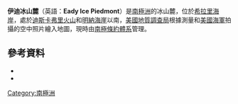 {{coord|78|31|S|165|20|E|display=title}}

'''伊迪冰山麓'''（英語：'''Eady Ice Piedmont'''）是[[南極洲|南極洲]]的冰山麓，位於[[希拉里海岸|希拉里海岸]]，處於[[迪斯卡弗里火山|迪斯卡弗里火山]]和[[明納海崖|明納海崖]]以南，[[美國地質調查局|美國地質調查局]]根據測量和[[美國海軍|美國海軍]]拍攝的空中照片繪入地圖，現時由[[南極條約體系|南極條約體系]]管理。

==參考資料==
*{{cite gnis | type = antarid | id = 4237| name = Eady Ice Piedmont | accessdate = 2012-02-22}}
*{{usgs-gazetteer|id=4237}}

{{Antarctica-geo-stub}}
[[Category:南極洲|Category:南極洲]]